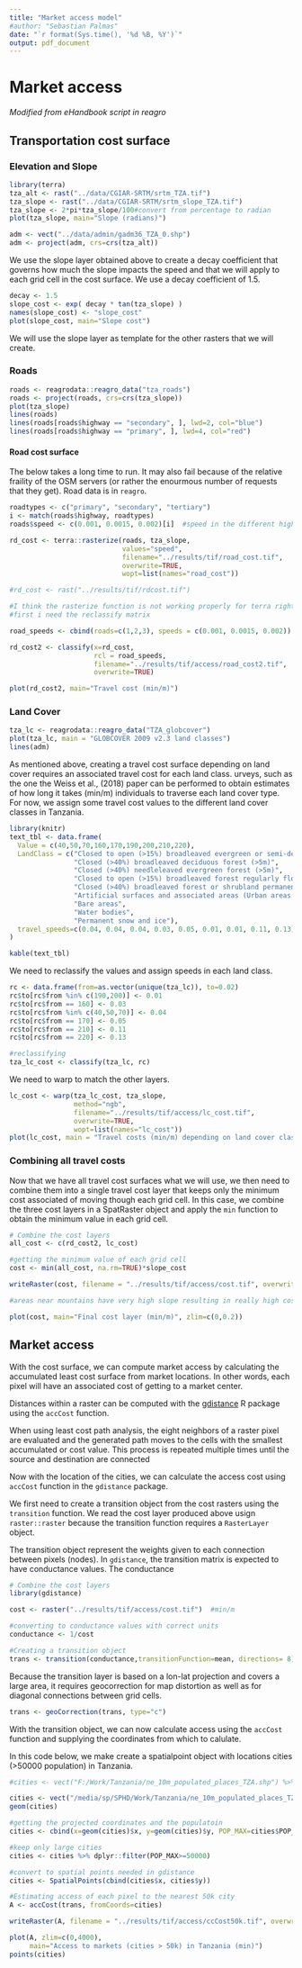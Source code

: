 ```yaml
---
title: "Market access model"
#author: "Sebastian Palmas"
date: "`r format(Sys.time(), '%d %B, %Y')`"
output: pdf_document
---
```


# Market access

*Modified from eHandbook script in reagro* 

## Transportation cost surface 
### Elevation and Slope

```r
library(terra)
tza_alt <- rast("../data/CGIAR-SRTM/srtm_TZA.tif")
tza_slope <- rast("../data/CGIAR-SRTM/srtm_slope_TZA.tif")
tza_slope <- 2*pi*tza_slope/100#convert from percentage to radian
plot(tza_slope, main="Slope (radians)")
```

```r
adm <- vect("../data/admin/gadm36_TZA_0.shp")
adm <- project(adm, crs=crs(tza_alt))
```

We use the slope layer obtained above to create a decay coefficient that governs how much the slope impacts the speed and that we will apply to each grid cell in the cost surface. We use a decay coefficient of 1.5.

```r
decay <- 1.5
slope_cost <- exp( decay * tan(tza_slope) )
names(slope_cost) <- "slope_cost"
plot(slope_cost, main="Slope cost")
```

We will use the slope layer as template for the other rasters that we will create.


### Roads


```r
roads <- reagrodata::reagro_data("tza_roads")
roads <- project(roads, crs=crs(tza_slope))
plot(tza_slope)
lines(roads)
lines(roads[roads$highway == "secondary", ], lwd=2, col="blue")
lines(roads[roads$highway == "primary", ], lwd=4, col="red")
```

#### Road cost surface

The below takes a long time to run. It may also fail because of the relative fraility of the OSM servers (or rather the enourmous number of requests that they get). Road data is in `reagro`.


```r
roadtypes <- c("primary", "secondary", "tertiary")
i <- match(roads$highway, roadtypes)
roads$speed <- c(0.001, 0.0015, 0.002)[i]  #speed in the different highways (min/m)

rd_cost <- terra::rasterize(roads, tza_slope,
                            values="speed",
                            filename="../results/tif/road_cost.tif",
                            overwrite=TRUE,
                            wopt=list(names="road_cost"))

#rd_cost <- rast("../results/tif/rdcost.tif")

#I think the rasterize function is not working properly for terra right now. I'll reclassify manually.
#first i need the reclassify matrix

road_speeds <- cbind(roads=c(1,2,3), speeds = c(0.001, 0.0015, 0.002))

rd_cost2 <- classify(x=rd_cost,
                     rcl = road_speeds,
                     filename="../results/tif/access/road_cost2.tif",
                     overwrite=TRUE)

plot(rd_cost2, main="Travel cost (min/m)")
```


### Land Cover

```r
tza_lc <- reagrodata::reagro_data("TZA_globcover")
plot(tza_lc, main = "GLOBCOVER 2009 v2.3 land classes")
lines(adm)
```

As mentioned above, creating a travel cost surface depending on land cover requires an associated travel cost for each land class. urveys, such as the one the Weiss et al., (2018) paper can be performed to obtain estimates of how long it takes (min/m) individuals to traverse each land cover type. For now, we assign some travel cost values to the different land cover classes in Tanzania.

```r
library(knitr)
text_tbl <- data.frame(
  Value = c(40,50,70,160,170,190,200,210,220),
  LandClass = c("Closed to open (>15%) broadleaved evergreen or semi-deciduous forest (>5m)",
                "Closed (>40%) broadleaved deciduous forest (>5m)",
                "Closed (>40%) needleleaved evergreen forest (>5m)",
                "Closed to open (>15%) broadleaved forest regularly flooded (semi-permanently or temporarily) - Fresh or brackish water",
                "Closed (>40%) broadleaved forest or shrubland permanently flooded - Saline or brackish water",
                "Artificial surfaces and associated areas (Urban areas >50%)",
                "Bare areas",
                "Water bodies",
                "Permanent snow and ice"),
  travel_speeds=c(0.04, 0.04, 0.04, 0.03, 0.05, 0.01, 0.01, 0.11, 0.13)
)

kable(text_tbl)
```

We need to reclassify the values and assign speeds in each land class.

```r
rc <- data.frame(from=as.vector(unique(tza_lc)), to=0.02)
rc$to[rc$from %in% c(190,200)] <- 0.01
rc$to[rc$from == 160] <- 0.03
rc$to[rc$from %in% c(40,50,70)] <- 0.04
rc$to[rc$from == 170] <- 0.05
rc$to[rc$from == 210] <- 0.11
rc$to[rc$from == 220] <- 0.13

#reclassifying
tza_lc_cost <- classify(tza_lc, rc) 
```

We need to warp to match the other layers.

```r
lc_cost <- warp(tza_lc_cost, tza_slope,
                method="ngb",
                filename="../results/tif/access/lc_cost.tif",
                overwrite=TRUE,
                wopt=list(names="lc_cost"))
plot(lc_cost, main = "Travel costs (min/m) depending on land cover class")
```


### Combining all travel costs

Now that we have all travel cost surfaces what we will use, we then need to combine them into a single travel cost layer that keeps only the minimum cost associated of moving though each grid cell. In this case, we combine the three cost layers in a SpatRaster object and apply the `min` function to obtain the minimum value in each grid cell.

```r
# Combine the cost layers
all_cost <- c(rd_cost2, lc_cost)

#getting the minimum value of each grid cell
cost <- min(all_cost, na.rm=TRUE)*slope_cost

writeRaster(cost, filename = "../results/tif/access/cost.tif", overwrite=TRUE)

#areas near mountains have very high slope resulting in really high costs. I added a zlim value for better representation

plot(cost, main="Final cost layer (min/m)", zlim=c(0,0.2))
```


## Market access

With the cost surface, we can compute market access by calculating the accumulated least cost surface from market locations. In other words, each pixel will have an associated cost of getting to a market center.

Distances within a raster can be computed with the [gdistance](https://cran.r-project.org/web/packages/gdistance/index.html) R package using the  `accCost` function.

When using least cost path analysis, the eight neighbors of a raster pixel are evaluated and the generated path moves to the cells with the smallest accumulated or cost value. This process is repeated multiple times until the source and destination are connected

Now with the location of the cities, we can calculate the access cost using `accCost` function in the `gdistance` package.

We first need to create a transition object from the cost rasters using the `transition` function. We read the cost layer produced above usign `raster::raster` because the transition function requires a `RasterLayer` object.

The transition object represent the weights given to each connection between pixels (nodes). In `gdistance`, the transition matrix is expected to have conductance values. The conductance

```r
# Combine the cost layers
library(gdistance)

cost <- raster("../results/tif/access/cost.tif")  #min/m

#converting to conductance values with correct units
conductance <- 1/cost

#Creating a transition object 
trans <- transition(conductance,transitionFunction=mean, directions= 8)
```
Because the transition layer is based on a lon-lat projection and covers a large area, it requires geocorrection for map distortion as well as for diagonal connections between grid cells.
```r
trans <- geoCorrection(trans, type="c")
```

With the transition object, we can now calculate access using the `accCost` function and supplying the coordinates from which to calulate.  

In this code below, we make create a spatialpoint object with locations cities (>50000 population) in Tanzania.

```r
#cities <- vect("F:/Work/Tanzania/ne_10m_populated_places_TZA.shp") %>% project(crs=crs(tza_slope)) %>% as.data.frame()

cities <- vect("/media/sp/SPHD/Work/Tanzania/ne_10m_populated_places_TZA.shp") %>% project(crs=crs(tza_alt))
geom(cities)

#getting the projected coordinates and the populatoin
cities <- cbind(x=geom(cities)$x, y=geom(cities)$y, POP_MAX=cities$POP_MAX) %>% as.data.frame()

#keep only large cities
cities <- cities %>% dplyr::filter(POP_MAX>=50000)

#convert to spatial points needed in gdistance
cities <- SpatialPoints(cbind(cities$x, cities$y))

#Estimating access of each pixel to the nearest 50k city
A <- accCost(trans, fromCoords=cities) 

writeRaster(A, filename = "../results/tif/access/ccCost50k.tif", overwrite=TRUE)

plot(A, zlim=c(0,4000),
     main="Access to markets (cities > 50k) in Tanzania (min)")
points(cities)

```
